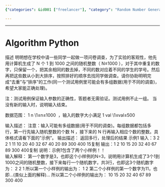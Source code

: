 ```yaml
---
{"categories": &id001 ["freelancer"], "category": "Random Number Generation", "date": "2023-12-22 23:52:59", "description": "Mingming is a tool that generates a list of unique random numbers between 1-1000, removes any duplicates, and sorts the resulting list. This process ensures an unbiased distribution for assigning participants to different survey groups.", "tags": *id001, "title": "Algorithm"}

---
```


------

# Algorithm Python

描述
明明想在学校中请一些同学一起做一项问卷调查，为了实验的客观性，他先用计算机生成了 N 个 1 到 1000 之间的随机整数（ N≤1000 ），对于其中重复的数字，只保留一个，把其余相同的数去掉，不同的数对应着不同的学生的学号。然后再把这些数从小到大排序，按照排好的顺序去找同学做调查。请你协助明明完成“去重”与“排序”的工作(同一个测试用例里可能会有多组数据(用于不同的调查)，希望大家能正确处理)。

注：测试用例保证输入参数的正确性，答题者无需验证。测试用例不止一组。
当没有新的输入时，说明输入结束。

数据范围： 1 \le n \le 1000 \1≤n≤1000  ，输入的数字大小满足 1 \le val \le 500 \1≤val≤500 

输入描述：
注意：输入可能有多组数据(用于不同的调查)。每组数据都包括多行，第一行先输入随机整数的个数 N ，接下来的 N 行再输入相应个数的整数。具体格式请看下面的"示例"。
输出描述：
返回多行，处理后的结果
示例1
输入：3
2
2
1
11
10
20
40
32
67
40
20
89
300
400
15复制
输出：1
2
10
15
20
32
40
67
89
300
400复制
说明：示例1包含了两个小样例！！  
输入解释：
第一个数字是3，也即这个小样例的N=3，说明用计算机生成了3个1到1000之间的随机整数，接下来每行一个随机数字，共3行，也即这3个随机数字为：
2
2
1
所以第一个小样例的输出为：
1
2
第二个小样例的第一个数字为11，也即...(类似上面的解释)...
所以第二个小样例的输出为：
10
15
20
32
40
67
89
300
400

